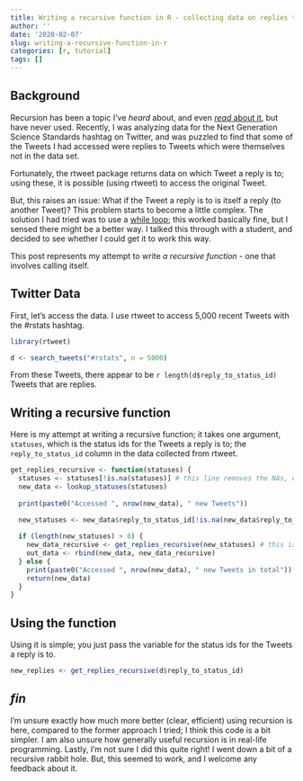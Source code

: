 ```yaml
---
title: Writing a recursive function in R - collecting data on replies to replies (to replies!) on Twitter
author: ''
date: '2020-02-07'
slug: writing-a-recursive-function-in-r
categories: [r, tutorial]
tags: []
---
```


## Background

Recursion has been a topic I've *heard* about, and even [*read* about it](https://adv-r.hadley.nz/expressions.html#ast-funs), but have never used. Recently, I was analyzing data for the Next Generation Science Standards hashtag on Twitter, and was puzzled to find that some of the Tweets I had accessed were replies to Tweets which were themselves not in the data set. 

Fortunately, the rtweet package returns data on which Tweet a reply is to; using these, it is possible (using rtweet) to access the original Tweet.

But, this raises an issue: What if the Tweet a reply is to is itself a reply (to another Tweet)? This problem starts to become a little complex. The solution I had tried was to use a [while loop](https://r4ds.had.co.nz/iteration.html); this worked basically fine, but I sensed there might be a better way. I talked this through with a student, and decided to see whether I could get it to work this way. 

This post represents my attempt to write *a recursive function* - one that involves calling itself. 

## Twitter Data

First, let's access the data. I use rtweet to access 5,000 recent Tweets with the #rstats hashtag. 

```r
library(rtweet)

d <- search_tweets("#rstats", n = 5000)
```

From these Tweets, there appear to be `r length(d$reply_to_status_id)` Tweets that are replies.

## Writing a recursive function

Here is my attempt at writing a recursive function; it takes one argument, `statuses`, which is the status ids for the Tweets a reply is to; the `reply_to_status_id` column in the data collected from rtweet.

```r
get_replies_recursive <- function(statuses) {
  statuses <- statuses[!is.na(statuses)] # this line removes the NAs, which are very common because most Tweets are not replies
  new_data <- lookup_statuses(statuses)
  
  print(paste0("Accessed ", nrow(new_data), " new Tweets"))
  
  new_statuses <- new_data$reply_to_status_id[!is.na(new_data$reply_to_status_id)]

  if (length(new_statuses) > 0) {
    new_data_recursive <- get_replies_recursive(new_statuses) # this is the key line where the function calls itself, but passing different statuses
    out_data <- rbind(new_data, new_data_recursive)
  } else {
    print(paste0("Accessed ", nrow(new_data), " new Tweets in total"))
    return(new_data)
  }
}
```

## Using the function

Using it is simple; you just pass the variable for the status ids for the Tweets a reply is to.

```r
new_replies <- get_replies_recursive(d$reply_to_status_id)
```

## *fin*

I'm unsure exactly how much more better (clear, efficient) using recursion is here, compared to the former approach I tried; I think this code is a bit simpler. I am also unsure how generally useful recursion is in real-life programming. Lastly, I'm not sure I did this quite right! I went down a bit of a recursive rabbit hole. But, this seemed to work, and I welcome any feedback about it. 